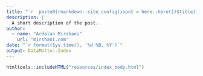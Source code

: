 ```yaml
---
title: "`r  paste0(rmarkdown::site_config(input = here::here())$title)`"
description: |
  A short description of the post.
author:
  - name: "Ardalan Mirshani"
    url: "mirshani.com"
date: "`r format(Sys.time(), '%d %B, %Y')`"
output: DataMotto::Index
---
```


```r
htmltools::includeHTML("resources/index_body.html")
```
